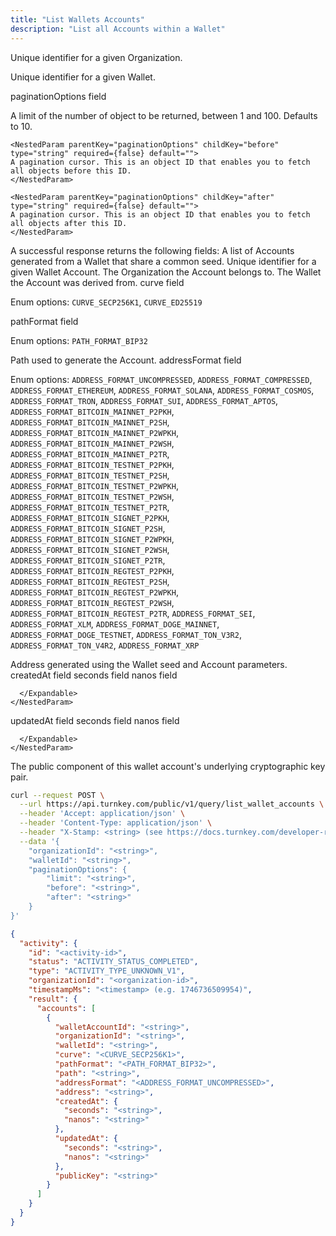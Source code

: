```yaml
---
title: "List Wallets Accounts"
description: "List all Accounts within a Wallet"
---
```



<EndpointPath type="query" path="list_wallet_accounts" />

<Authorizations />

<H3Bordered text="Body" />

<ParamField body="organizationId" type="string" required={true}>

Unique identifier for a given Organization.
</ParamField>

<ParamField body="walletId" type="string" required={true}>

Unique identifier for a given Wallet.
</ParamField>

<ParamField body="paginationOptions" type="object" required={false} path="paginationOptions">
  <p>paginationOptions field</p>
  <Expandable title="details">
    <NestedParam parentKey="paginationOptions" childKey="limit" type="string" required={false} default="">
    A limit of the number of object to be returned, between 1 and 100. Defaults to 10.
    </NestedParam>
    
    <NestedParam parentKey="paginationOptions" childKey="before" type="string" required={false} default="">
    A pagination cursor. This is an object ID that enables you to fetch all objects before this ID.
    </NestedParam>
    
    <NestedParam parentKey="paginationOptions" childKey="after" type="string" required={false} default="">
    A pagination cursor. This is an object ID that enables you to fetch all objects after this ID.
    </NestedParam>
  </Expandable>
</ParamField>

<H3Bordered text="Response" />
A successful response returns the following fields:

<ResponseField name="accounts" type="array" required={true}>
  A list of Accounts generated from a Wallet that share a common seed.
  <Expandable title="accounts details">
    <NestedParam parentKey="accounts" childKey="walletAccountId" type="string" required={true}>
Unique identifier for a given Wallet Account.
</NestedParam>
<NestedParam parentKey="accounts" childKey="organizationId" type="string" required={true}>
The Organization the Account belongs to.
</NestedParam>
<NestedParam parentKey="accounts" childKey="walletId" type="string" required={true}>
The Wallet the Account was derived from.
</NestedParam>
<NestedParam parentKey="accounts" childKey="curve" type="enum" required={true}>
curve field
  
Enum options: `CURVE_SECP256K1`, `CURVE_ED25519`

</NestedParam>
<NestedParam parentKey="accounts" childKey="pathFormat" type="enum" required={true}>
pathFormat field
  
Enum options: `PATH_FORMAT_BIP32`

</NestedParam>
<NestedParam parentKey="accounts" childKey="path" type="string" required={true}>
Path used to generate the Account.
</NestedParam>
<NestedParam parentKey="accounts" childKey="addressFormat" type="enum" required={true}>
addressFormat field
  
Enum options: `ADDRESS_FORMAT_UNCOMPRESSED`, `ADDRESS_FORMAT_COMPRESSED`, `ADDRESS_FORMAT_ETHEREUM`, `ADDRESS_FORMAT_SOLANA`, `ADDRESS_FORMAT_COSMOS`, `ADDRESS_FORMAT_TRON`, `ADDRESS_FORMAT_SUI`, `ADDRESS_FORMAT_APTOS`, `ADDRESS_FORMAT_BITCOIN_MAINNET_P2PKH`, `ADDRESS_FORMAT_BITCOIN_MAINNET_P2SH`, `ADDRESS_FORMAT_BITCOIN_MAINNET_P2WPKH`, `ADDRESS_FORMAT_BITCOIN_MAINNET_P2WSH`, `ADDRESS_FORMAT_BITCOIN_MAINNET_P2TR`, `ADDRESS_FORMAT_BITCOIN_TESTNET_P2PKH`, `ADDRESS_FORMAT_BITCOIN_TESTNET_P2SH`, `ADDRESS_FORMAT_BITCOIN_TESTNET_P2WPKH`, `ADDRESS_FORMAT_BITCOIN_TESTNET_P2WSH`, `ADDRESS_FORMAT_BITCOIN_TESTNET_P2TR`, `ADDRESS_FORMAT_BITCOIN_SIGNET_P2PKH`, `ADDRESS_FORMAT_BITCOIN_SIGNET_P2SH`, `ADDRESS_FORMAT_BITCOIN_SIGNET_P2WPKH`, `ADDRESS_FORMAT_BITCOIN_SIGNET_P2WSH`, `ADDRESS_FORMAT_BITCOIN_SIGNET_P2TR`, `ADDRESS_FORMAT_BITCOIN_REGTEST_P2PKH`, `ADDRESS_FORMAT_BITCOIN_REGTEST_P2SH`, `ADDRESS_FORMAT_BITCOIN_REGTEST_P2WPKH`, `ADDRESS_FORMAT_BITCOIN_REGTEST_P2WSH`, `ADDRESS_FORMAT_BITCOIN_REGTEST_P2TR`, `ADDRESS_FORMAT_SEI`, `ADDRESS_FORMAT_XLM`, `ADDRESS_FORMAT_DOGE_MAINNET`, `ADDRESS_FORMAT_DOGE_TESTNET`, `ADDRESS_FORMAT_TON_V3R2`, `ADDRESS_FORMAT_TON_V4R2`, `ADDRESS_FORMAT_XRP`

</NestedParam>
<NestedParam parentKey="accounts" childKey="address" type="string" required={true}>
Address generated using the Wallet seed and Account parameters.
</NestedParam>
<NestedParam parentKey="accounts" childKey="createdAt" type="object" required={true}>
      createdAt field
      <Expandable title="createdAt details">
        <NestedParam parentKey="accounts.createdAt" childKey="seconds" type="string" required={true}>
seconds field
</NestedParam>
<NestedParam parentKey="accounts.createdAt" childKey="nanos" type="string" required={true}>
nanos field
</NestedParam>

      </Expandable>
    </NestedParam>
<NestedParam parentKey="accounts" childKey="updatedAt" type="object" required={true}>
      updatedAt field
      <Expandable title="updatedAt details">
        <NestedParam parentKey="accounts.updatedAt" childKey="seconds" type="string" required={true}>
seconds field
</NestedParam>
<NestedParam parentKey="accounts.updatedAt" childKey="nanos" type="string" required={true}>
nanos field
</NestedParam>

      </Expandable>
    </NestedParam>
<NestedParam parentKey="accounts" childKey="publicKey" type="string" required={false}>
The public component of this wallet account's underlying cryptographic key pair.
</NestedParam>

  </Expandable>
</ResponseField>

<RequestExample>

```bash cURL
curl --request POST \
  --url https://api.turnkey.com/public/v1/query/list_wallet_accounts \
  --header 'Accept: application/json' \
  --header 'Content-Type: application/json' \
  --header "X-Stamp: <string> (see https://docs.turnkey.com/developer-reference/api-overview/stamps)" \
  --data '{
    "organizationId": "<string>",
    "walletId": "<string>",
    "paginationOptions": {
        "limit": "<string>",
        "before": "<string>",
        "after": "<string>"
    }
}'
```

</RequestExample>

<ResponseExample>

```json 200
{
  "activity": {
    "id": "<activity-id>",
    "status": "ACTIVITY_STATUS_COMPLETED",
    "type": "ACTIVITY_TYPE_UNKNOWN_V1",
    "organizationId": "<organization-id>",
    "timestampMs": "<timestamp> (e.g. 1746736509954)",
    "result": {
      "accounts": [
        {
          "walletAccountId": "<string>",
          "organizationId": "<string>",
          "walletId": "<string>",
          "curve": "<CURVE_SECP256K1>",
          "pathFormat": "<PATH_FORMAT_BIP32>",
          "path": "<string>",
          "addressFormat": "<ADDRESS_FORMAT_UNCOMPRESSED>",
          "address": "<string>",
          "createdAt": {
            "seconds": "<string>",
            "nanos": "<string>"
          },
          "updatedAt": {
            "seconds": "<string>",
            "nanos": "<string>"
          },
          "publicKey": "<string>"
        }
      ]
    }
  }
}
```

</ResponseExample>
